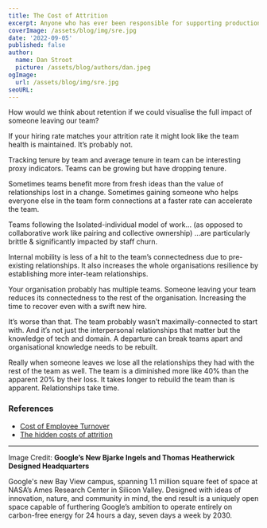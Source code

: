 ```yaml
---
title: The Cost of Attrition
excerpt: Anyone who has ever been responsible for supporting production systems learns some things along the way. For example...
coverImage: /assets/blog/img/sre.jpg
date: '2022-09-05'
published: false
author:
  name: Dan Stroot
  picture: /assets/blog/authors/dan.jpeg
ogImage:
  url: /assets/blog/img/sre.jpg
seoURL: 
---
```


How would we think about retention if we could visualise the full impact of someone leaving our team?

If your hiring rate matches your attrition rate it might look like the team health is maintained. It’s probably not.

Tracking tenure by team and average tenure in team can be interesting proxy indicators. Teams can be growing but have dropping tenure.

Sometimes teams benefit more from fresh ideas than the value of relationships lost in a change. Sometimes gaining someone who helps everyone else in the team form connections at a faster rate can accelerate the team.

Teams following the Isolated-individual model of work… (as opposed to collaborative work like pairing and collective ownership) …are particularly brittle & significantly impacted by staff churn.

Internal mobility is less of a hit to the team’s connectedness due to pre-existing relationships. It also increases the whole organisations resilience by establishing more inter-team relationships.

Your organisation probably has multiple teams. Someone leaving your team reduces its connectedness to the rest of the organisation. Increasing the time to recover even with a swift new hire.

It’s worse than that. The team probably wasn’t maximally-connected to start with. And it’s not just the interpersonal relationships that matter but the knowledge of tech and domain. A departure can break teams apart and organisational knowledge needs to be rebuilt.

Really when someone leaves we lose all the relationships they had with the rest of the team as well. The team is a diminished more like 40% than the apparent 20% by their loss. It takes longer to rebuild the team than is apparent. Relationships take time.


### References

- [Cost of Employee Turnover](https://www.insperity.com/blog/cost-of-employee-turnover/)
- [The hidden costs of attrition](https://letsthink3d.com/blog/the-hidden-costs-of-attrition/)

---

Image Credit: **Google’s New Bjarke Ingels and Thomas Heatherwick Designed Headquarters**

<span className="text-sm">
Google's new Bay View campus, spanning 1.1 million square feet of space at NASA’s Ames Research Center in Silicon Valley. Designed with ideas of innovation, nature, and community in mind, the end result is a uniquely open space capable of furthering Google’s ambition to operate entirely on carbon-free energy for 24 hours a day, seven days a week by 2030.
</span>
